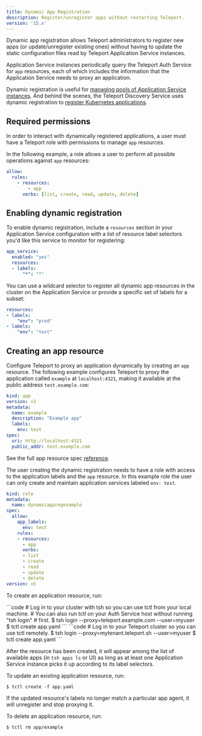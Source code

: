 ```yaml
---
title: Dynamic App Registration
description: Register/unregister apps without restarting Teleport.
version: '15.x'
---
```


Dynamic app registration allows Teleport administrators to register new apps (or
update/unregister existing ones) without having to update the static
configuration files read by Teleport Application Service instances.

Application Service instances periodically query the Teleport Auth Service for
`app` resources, each of which includes the information that the Application
Service needs to proxy an application.

Dynamic registration is useful for [managing pools of Application Service
instances](/docs/agents/deploy-agents-terraform). And behind the scenes, the
Teleport Discovery Service uses dynamic registration to [register Kubernetes
applications](/docs/application-access/enroll-kubernetes-applications).

## Required permissions

In order to interact with dynamically registered applications, a user must have
a Teleport role with permissions to manage `app` resources.

In the following example, a role allows a user to perform all possible
operations against `app` resources:

```yaml
allow:
  rules:
    - resources:
        - app
      verbs: [list, create, read, update, delete]
```

## Enabling dynamic registration

To enable dynamic registration, include a `resources` section in your Application
Service configuration with a list of resource label selectors you'd like this
service to monitor for registering:

```yaml
app_service:
  enabled: "yes"
  resources:
  - labels:
      "*": "*"
```

You can use a wildcard selector to register all dynamic app resources in the cluster
on the Application Service or provide a specific set of labels for a subset:

```yaml
resources:
- labels:
    "env": "prod"
- labels:
    "env": "test"
```

## Creating an app resource

Configure Teleport to proxy an application dynamically by creating an `app`
resource. The following example configures Teleport to proxy the application
called `example` at `localhost:4321`, making it available at the public address
`test.example.com`:

```yaml
kind: app
version: v3
metadata:
  name: example
  description: "Example app"
  labels:
    env: test
spec:
  uri: http://localhost:4321
  public_addr: test.example.com
```

See the full app resource spec [reference](/docs/application-access/reference#application-resource).

The user creating the dynamic registration needs to have a role with access to the
application labels and the `app` resource.  In this example role the user can only
create and maintain application services labeled `env: test`.

```yaml
kind: role
metadata:
  name: dynamicappregexample
spec:
  allow:
    app_labels:      
      env: test
    rules:
    - resources:
      - app
      verbs:
      - list
      - create
      - read
      - update
      - delete
version: v5
```

To create an application resource, run:

<Tabs>
  <Tab title="Self-Hosted">
    ```code
    # Log in to your cluster with tsh so you can use tctl from your local machine.
    # You can also run tctl on your Auth Service host without running "tsh login"
    # first.
    $ tsh login --proxy=teleport.example.com --user=myuser
    $ tctl create app.yaml
    ```
  </Tab>

  <Tab title="Teleport Enterprise Cloud">
    ```code
    # Log in to your Teleport cluster so you can use tctl remotely.
    $ tsh login --proxy=mytenant.teleport.sh --user=myuser
    $ tctl create app.yaml
    ```
  </Tab>
</Tabs>

After the resource has been created, it will appear among the list of available
apps (in `tsh apps ls` or UI) as long as at least one Application Service
instance picks it up according to its label selectors.

To update an existing application resource, run:

```code
$ tctl create -f app.yaml
```

If the updated resource's labels no longer match a particular app agent, it
will unregister and stop proxying it.

To delete an application resource, run:

```code
$ tctl rm app/example
```
